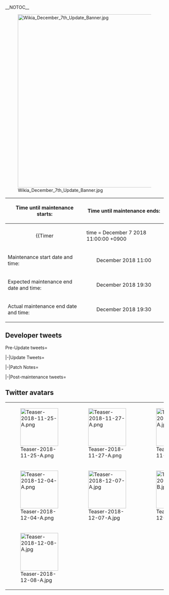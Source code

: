 __NOTOC__

<div style="float:right">{{Edit|Partials/Updates/2018 December {{Ordinal|7}}}}</div>

[[File:Wikia_December_7th_Update_Banner.jpg|center|550px|frameless|link=]]

{{clear}}
{| class="wikitable"
!Time until maintenance starts:
!Time until maintenance ends:
|-
| align="center" |{{Timer
|time = December 7 2018 11:00:00 +0900
|style = font-weight:bold;
|endClass = Maintstarts
|endText = '''Maintenance has begun.'''}}
| align="center" |{{Timer
|time = December 7 2018 20:00:00 +0900 
|style = font-weight:bold;
|endClass = Maintends
|endText = '''Maintenance has ended.'''}}
|-
! scope="row" | Maintenance start date and time:
| align="center" | December {{Ordinal|7}} 2018 11:00
|-
! scope="row" | Expected maintenance end date and time:
| align="center" | December {{Ordinal|7}} 2018 19:30
|-
! scope="row" | Actual maintenance end date and time:
| align="center" | December {{Ordinal|7}} 2018 19:30
|}

{{:Partials/Updates/2018_December_{{Ordinal|7}}/Content|thread=true}}

== Developer tweets ==
<tabber>Pre-Update tweets=
{{MultiTweet
|MultiTweetID = preUpdate
|color = #ace
|title = Pre Update

|link01 = https://twitter.com/KanColle_STAFF/status/1067949869656993792
|JP01 = 次回のサーバを止めて行う「艦これ」稼働全サーバ群共通メンテナンス＆アップデートは、来週金曜日【12/7(金)】に実施予定です。同メンテナンスに伴うアップデートを以て、鎮守府もXmasムードに移行していきます。街も少しずつ師走、そしてXmas気配に…今週後半も頑張ってまいりましょう！
|EN01 = The next Maintenance and Updates which will have the KanColle Servers down during the sequence will take place next week Friday December 7th.
Through this update, the Naval Base will be going into the Christmas Seasonal Mood. 
In a short amount of time, we will reach December, and Christmas... 
Let's do our best for the latter of this week!
|TL01 = [[User:Shinhwalee|Shinhwalee]]

|link02 = https://twitter.com/KanColle_STAFF/status/1070131908527308800
|JP02 = 次回師走最初の「艦これ」稼働全サーバ群共通メンテナンス＆アップデートは明後日【12/7(金)】に実施させて頂く予定です。同メンテ開始は【11:00】、作業完了は同日【19:30】を予定しています。提督の皆さん、お手数をお掛けします、本件ご留意頂けますと幸いです。
|EN02 = KanColle's first Maintenance & Updates for this Month December will take place two days later on Friday December 7th.
The Maintenance will start from 11:00 and is expected to end on 19:30 during the same day.
Admirals, we apologize for any inconvenience and hope for your understanding. 
|TL02 = [[User:Shinhwalee|Shinhwalee]]

|link03 = https://twitter.com/KanColle_STAFF/status/1070493662402928642
|JP03 = 「艦これ」稼働全サーバ群は、明日【12/7(金) 11:00】より、師走最初のメンテナンス＆アップデートを実施させて頂く予定です。本作業完了は同日【19:30】を予定しています。提督の皆さん、お手数をお掛けします、ご協力どうぞよろしくお願い致します！
|EN03 = All running KanColle Servers will be having its first Maintenance & Updates of December tomorrow on Friday December 7th from 11:00.
This process is expected to end by 19:30 on the same day.
Admirals, we apologize for the inconvenience.
Thank you for your cooperation!
|TL03 = [[User:Shinhwalee|Shinhwalee]]
}}


|-|Update Tweets=
{{MultiTweet
|MultiTweetID = Update
|color = #ace
|title = Update


|link01 =
|JP01 = 
|EN01 = 
|TL01 = 

|link02 = 
|JP02 = 
|EN02 = 
|TL02 = 

|link03 = 
|JP03 = 
|EN03 = 
|TL03 = 

|link04 = 
|JP04 =
|EN04 = 
|TL04 = 

|link05 = 
|JP05 = 
|EN05 = 
|TL05 = 

|link06 = 
|JP06 = 
|EN06 = 
|TL06 = 

|link07 = 
|JP07 = 
|EN07 = 
|TL07 = 

|link08 = 
|JP08 = 
|EN08 = 
|TL08 = 

|link09 = 
|JP09 = 
|EN09 = 
|TL09 = 

|link10 = 
|JP10 = 
|EN10 = 
|TL10 =
}}

|-|Patch Notes=
{{MultiTweet
|MultiTweetID = patch
|color = #ace
|title = Patch notes

|link01 = https://twitter.com/KanColle_STAFF/status/1070979139362934785
|EN01 = We will now outline the contents of today Friday's December 7th KanColle Server Maintenance and its related Updates.<br>
01▼ End of Ship Girls 'Naval Base Saury Festival' Mode Contents<br>
Today we have finally met the closing of the Ship Girls 'Naval Base Saury Festival' Limited-time Contents, which was with us for a very long time this year.<br>
Each respective Ship Girls' limited-time graphics will be saved under the Ship Girls Library. 
|JP01 = 本日【12/7(金)】実施の「艦これ」全サーバ群メンテナンスに伴うアップデート情報をお知らせしていきます。<br>
01▼艦娘「鎮守府秋刀魚祭り」mode等の実装終了！<br>
何気に長かった今年の艦娘「鎮守府秋刀魚祭り」mode期間限定実装、本日で実装終了です！各艦娘限定modeは艦娘図鑑に格納されます！
|TL01 = [[User:Shinhwalee|Shinhwalee]]

|link02 = https://twitter.com/KanColle_STAFF/status/1070980044254629888
|EN02 = 02▼ Ship Girls 'Xmas' Voicelines & Ship Girls 'Xmas' Mode Seasonal Contents Start!<br>
The Streets and the Naval Base are all turning into the color of Christmas.<br>
Each respective Ship Girls' 'Xmas' mode and 'Xmas' Voicelines Contents will begin!<br>
Kitakami, Ooi, Nelson, Gotland, Samuel B. Roberts, Fukae, and etc. will all receive new Xmas Voiceline Contents!
|JP02 = 02▼艦娘【Xmas】ボイス及び艦娘【Xmas】mode、今季実装、開始！
街も鎮守府もクリスマス色に染まっていきます。各艦娘の【Xmas】mode及び【Xmas】ボイス、実装開始です！「北上」「大井」、「Nelson」「Gotland」や「Samuel B.Roberts」「福江」などにも新規【Xmas】ボイスを実装開始！
|TL02 = [[User:Shinhwalee|Shinhwalee]]

|link03 = https://twitter.com/KanColle_STAFF/status/1070981704939057152
|EN03 = 03▼ Yuugumo-class Destroyers 'Kishinami' and 'Hamanami' Xmas mode New Content Start!<br>
Yuugumo-class Destroyers 'Kishinami' and 'Hamanami' will be receiving new Xmas mode contents!<br>
They will also be receiving Limited-time Voicelines as well! <br>
We hope you the best for the Mainstay of Mainstay Sisters for this Christmas!
|JP03 = 03▼夕雲型駆逐艦「岸波」「浜波」に艦娘【Xmas】mode、新規実装開始！
夕雲型駆逐艦「岸波」及び「浜波」に艦娘【Xmas】mode、新たに実装開始！同限定ボイスも同時実装！主力オブ主力な妹たちのクリスマスも、どうぞよろしくお願い致します！
|TL03 = [[User:Shinhwalee|Shinhwalee]]

|link04 = https://twitter.com/KanColle_STAFF/status/1070982444625485824
|EN04 = 04▼ Coastal Defense Ship 'Matsuwa' Xmas mode New Content Start!<br>
The Etorofu-class Coastal Defense Ship 'Matsuwa' will be receiving her new Ship Girl 'Xmas' Mode Content!<br>
She and her sister ship 'Sado' are currently available in 7-2 'Tawi-Tawi Anchorage' for a limited-time!<br>
We hope you the best for the Christmas Season for this little Coastal Defense Ship!
|JP04 = 04▼海防艦「松輪」にも艦娘【Xmas】mode、新規実装開始！
択捉型海防艦「松輪」にも艦娘【Xmas】mode、新規実装開始です！彼女「松輪」及び同型「佐渡」は、現在#7-2【タウイタウイ泊地沖】で特別限定邂逅可能！ちっちゃい海防艦のクリスマスも、どうぞよろしくお願いします！
|TL04 = [[User:Shinhwalee|Shinhwalee]]

|link05 = https://twitter.com/KanColle_STAFF/status/1070983025058410496
|EN05 = 05▼ Furniture Store 'Xmas' & 'Winter' Products Update 1/3<br>
The Furniture Store's available products have been updated, where including New Furniture, Xmas & Winter Seasonal Furniture will now be available!<br>
* Winter Flooring and Floor Mat (NEW!)<br>
* Fluffy pure white carpet<br>
* Winter's decoration<br>
* Snow-painted Floorboards<br>
* Christmas Mat<br>
* Winter Northern Sea Chart
|JP05 = 05▼【家具屋さん】お品書きの「Xmas」＆「冬」更新 1/3<br>
家具屋さんのお品書きが更新され、新家具含む「Xmas」＆「冬」季節家具を実装開始です！<br>
・冬の床と床暖マット new!・真っ白なフワフワ絨毯・冬の飾り付け<br>
・雪ペイントの床板・クリスマスのマット・冬の北方海域図 new!
|TL05 = [[User:Shinhwalee|Shinhwalee]]

|link06 = https://twitter.com/KanColle_STAFF/status/1070983309428047874
|EN06 = 06▼ Furniture Store 'Xmas' & 'Winter' Products Update 2/3<br>
Decorate your Admiral Office to Winter Season!<br>
* Brick-made Christmas Wall<br>
* Ship Girls' Special Winter Admiral Office Wall (NEW!)<br>
* Winter window decorated by fleet girls<br>
* Window with red curtain<br>
* Winter stained glass<br>
* Murasame's Window<br>
* Tama Camouflaged Window Blinds<br>
* Fireplace with Z flag<br>
* Store Flooring and Carpet (NEW!)
|JP06 = 06▼【家具屋さん】お品書きの「Xmas」＆「冬」更新 2/3
冬仕様の提督室をどうぞ！<br>
・煉瓦作りのクリスマス壁　・艦娘特製冬の提督室壁 new!<br>
・艦娘による冬の窓　・赤カーテンの窓　・冬のステンドグラス<br>
・村雨の窓　・多摩の迷彩ブラインド窓<br>
・Ｚ旗の暖炉　・石製の床とカーペット new!
|TL06 = [[User:Shinhwalee|Shinhwalee]]

|link07 = https://twitter.com/KanColle_STAFF/status/1070983731190480897
|EN07 = 07▼ Furniture Store 'Xmas' & 'Winter' Products Update 3/3<br>
* Stone Wall (NEW!)<br>
* Shirayuki's Wallpaper<br>
* Winter Grey Wall Board<br>
* Christmas tree of the Naval District<br>
* Christmas tree of Destroyer fleet girls<br>
* White and blue Christmas tree<br>
* Admiral's Knitting Chair (NEW!)<br>
* Tricolore Tree<br>
* Roast Beef Dinner<br>
* Turkey dinner<br>
* Arsenal-Made Stew Stove (NEW!)
|JP07 = 07▼【家具屋さん】お品書き「Xmas」更新 3/3<br>
・石製の壁 new!　・白雪の壁紙　・冬のグレーな壁板<br>
・鎮守府のツリー　・駆逐艦娘のツリー　・白と青のツリー<br>
・提督の編み物チェア new!　・トリコロールツリー　<br>
・ローストビーフディナー　・七面鳥のディナー<br>
・工廠製シチューストーブ new!
|TL07 = [[User:Shinhwalee|Shinhwalee]]

|link08 = https://twitter.com/KanColle_STAFF/status/1070984240995590144
|EN08 = 08▼ 'New Quests' Update<br>
The following New Quests will be implemented and added.<br>
* Reinforcement of the Fighter Squadron Strength (NEW!) <br>
* Reinforcement of the Land Base Aircraft Squadron (NEW!)<br>
* Large Winter Exercises (※ Updated from the Large Autumn Exercises)<br>
* Supply Line Combat Patrol for the release of the Aircraft Carrier Strength (NEW!)<br>
* Winter Northern Seas Operation (NEW!)
|JP08 = 08▼【新任務】の実装<br>
下記の【新任務】を実装/更新します。<br>
●戦闘機隊戦力の拡充 new!<br>
●基地航空隊戦力の拡充 new!<br>
●冬季大演習(※秋季大演習から更新です)<br>
●空母戦力の投入による兵站線戦闘哨戒 new!<br>
●冬季北方海域作戦 new!
|TL08 = [[User:Shinhwalee|Shinhwalee]]

|link09 = https://twitter.com/KanColle_STAFF/status/1070984857818255360
|EN09 = 09▼ Revision of the '1st Carrier Division' Stats <br>
For each respective Ships of the '1st Carrier Division'<br>
'Akagi Kai' Firepower MAX and Luck MAX stats and<br>
'Kaga Kai' Firepower MAX and Luck MAX stats all have been revised
|JP09 = 09▼【第一航空戦隊】の上方微修正<br>
「第一航空戦隊」各艦、<br>
「赤城改」の【火力max】及び【運max】の上方微修正<br>
「加賀改」の【火力max】及び【運max】の上方微修正<br>
をそれぞれ実施します。
|TL09 = [[User:Shinhwalee|Shinhwalee]]

|link10 = https://twitter.com/KanColle_STAFF/status/1070985036931858435
|EN10 = 10▼ Revision of the '2nd Carrier Division' Stats <br>
For each respective Ships of the '2nd Carrier Division'<br>
'Souryuu Kai Ni' Firepower MAX and Luck MAX stats and<br>
'Hiryuu Kai Ni' Evasion, Firepower MAX, and Luck MAX stats all have been revised respectively 
|JP10 = 10▼【第二航空戦隊】の上方微修正<br>
「第二航空戦隊」各艦、<br>
「蒼龍改二」の【火力max】及び【運max】の上方微修正<br>
「飛龍改二」の【回避】【火力max】及び【運max】の上方微修正<br>
をそれぞれ実施します。
|TL10 = [[User:Shinhwalee|Shinhwalee]]

|link11 = https://twitter.com/KanColle_STAFF/status/1070985320542269440
|EN11 = 11▼ 'The 8th Cruiser Division' Stat Revision<br>
Each respective Ships of the '8th Cruiser Division'<br>
'Tone Kai Ni' AA MAX and Luck MAX Stats and,<br>
'Chikuma Kai Ni' AA MAX and Luck MAX Stats have all been slightly revised respectively
|JP11 = 11▼【第八戦隊】の上方微修正<br>
「第八戦隊」各艦、<br>
「利根改二」の【対空max】及び【運max】の上方微修正<br>
「筑摩改二」の【対空max】及び【運max】の上方微修正<br>
をそれぞれ実施します。
|TL11 = [[User:Shinhwalee|Shinhwalee]]

|link12 = https://twitter.com/KanColle_STAFF/status/1070985617603842048
|EN12 = 12▼ 'Nagato Kai Ni' Full Single Volley Fire Attack Equipment Synergy Addition<br>
The Nagato-class Battleship 1st Ship 'Nagato Kai Ni' who was designated as the Flagship of the Combined Fleet and protected the seas.<br>
Her Special Attack "Full Single Volley Fire Attack... My heart is getting excited", will have Equipment Synergy from the use of the "Type 91 Armor Piercing Shell" on the 1st and 2nd Ship, where they will be able to utilize a more powerful attack. <br>
1st Fleet, prepare for launch!
|JP12 = 12▼「長門改二」一斉射の装備シナジー追加<br>
連合艦隊旗艦も務め、海の護りについた長門型戦艦一番艦「長門改二」、その特殊攻撃【一斉射かッ…胸が熱いな！】。同一番艦、二番艦への「九一式徹甲弾」他の装備シナジーによって、より強力な砲撃が可能になります。第一戦隊、抜錨準備！
|TL12 = [[User:Shinhwalee|Shinhwalee]]

|link13 = https://twitter.com/KanColle_STAFF/status/1070985976523026433
|EN13 = 13▼ Akashi's Improvement Arsenal : New Menu Addition 1/2<br>
Akashi's Improvement Arsenal has been expanded, where with certain Ship Girls as support, the 'Type 3 Fighter Hien' will be available to be improved.<br>
Also, it will be possible to remodel the 'Type 3 Fighter Hien' into its higher variant 'Type 3 Hien Model 1D'.
|JP13 = 13▼【改修工廠(明石の工廠)】新改修メニュー追加実装 1/2<br>
改修工廠(明石の工廠)が拡張され、ある艦娘達がサポートすることで<br>
「三式戦 飛燕」<br>
の装備改修が可能になります。<br>
さらに、本機「三式戦 飛燕」から、同改良機種「三式戦 飛燕一型丁」への装備更新も可能となります。
|TL13 = [[User:Shinhwalee|Shinhwalee]]

|link14 = https://twitter.com/KanColle_STAFF/status/1070986486286172160
|EN14 = 14▼ Akashi's Improvement Arsenal : New Menu Addition 2/2<br>
Akashi's Improvement Arsenal has been expanded, where with certain Ship Girls as support, the 'Spitfire Mk.I' will be available to be improved.<br>
Also, the Guardian of the British Skys 'Spirtfire Mk.I' will be available to be remodeled into its higher variant 'Spitfire Mk.V' 
|JP14 = 14▼【改修工廠(明石の工廠)】新改修メニュー追加実装 2/2<br>
改修工廠(明石の工廠)が拡張され、ある艦娘達がサポートすることで<br>
「Spitfire Mk.I」<br>
の装備改修が可能になります。<br>
さらに、英国の空の守護神「Spitfire Mk.I」は、同上位機種「Spitfire Mk.V」への装備更新も可能となります。
|TL14 = [[User:Shinhwalee|Shinhwalee]]

|link15 = https://twitter.com/KanColle_STAFF/status/1070986834304364544
|EN15 = 15▼ Akashi's Improvement Arsenal : UI Revision Update<br>
Akashi's Improvement Arsenal has been improved, where the Equipment currently equipped on a Ship Girl will be displayed under the List, and<br>
now you will be able to Unlock the Equipment from the Ship Girl via the "Unlock" UI, where you will be able to improve the equipment directly.<br>
It's a minor revision, but we hope it works for you!
|JP15 = 15▼「改修工廠(明石の工廠)」の【UI】一部改良更新<br>
改修工廠(明石の工廠)を改修、各艦娘が現在装備中の装備も改修対象装備リストに表示、さらに同画面において該当装備を新設【外す】UIによって艦娘から同装備を外し、そのまま装備改修が可能になります。地味な改良ですが、よろしくどうぞ！
|TL15 = [[User:Shinhwalee|Shinhwalee]]

|link16 = https://twitter.com/KanColle_STAFF/status/1070987036608233472
|EN16 = 16▼ Equipment related UI slight revision and update (HTML5 Ver.)<br>
* For the 'Equipment Amount Owned' Display under the New UI Skin, an Orange Display will be shown to be wary of the Minimum 20 Equipment Space Free requirement of sortieing into Limited-Time Operations.<br>
* "All Equipment" option will be added for the Equipment List's Sort Filter, where Equipment unavailable to be equipped to a Ship Girl will be displayed full as well.
|JP16 = 16▼「装備」関連の【UI】一部微改良更新(HTML5版)<br>
●新UIスキンのヘッダー【装備保有数】表示において、限定海域出撃条件(全装備枠20未満)をアラートする黄色表示を追加実装。<br>
●装備リストのソートフィルターに【全装備】を追加実装、選択艦娘が装備できない装備も【全装備】表示可能です。
|TL16 = [[User:Shinhwalee|Shinhwalee]]

|link17 = https://twitter.com/KanColle_STAFF/status/1070987332705112066
|EN17 = 17▼ 'Land-Base Aircraft Squadron' related UI improvement (Common)<br>
* For the "Sortie" of the Land-Base Aircraft Squadron, the Designated Launch Point in a Map will be displayed under "Within Sortie Range (BLUE)", "Maximum Sortie Range (YELLOW)", "Out of Range (RED)" will now be available!<br>
* When organizing the Land-Base Aircraft Squadron, the Sort Tab for each Squadron's type of Aircraft will display to remember the preceeding placement!
|JP17 = 17▼「基地航空隊」関連の【UI】強化(共通)<br>
●「基地航空隊」【出撃】において、海域目標ポイント指定時に戦闘行動半径内(青)、同圏内ギリギリ(黄)、圏外(赤)で可視化します！<br>
●「基地航空隊」編成時において、各中隊の機体タイプ別ソートタブを編成中の直前指定を記憶するように改良します！
|TL17 = [[User:Shinhwalee|Shinhwalee]]

|link18 = https://twitter.com/KanColle_STAFF/status/1070987669381894145
|EN18 = 18▼ Since it has become cold... Although Minor!<br>
* The Hinoki wood hot spring bath and the Hot Spring bath will now have Sake inside the Basket. <br>
* Admiral's Mahjong Table will now have Kotatsu Bedsheet, and on the side a Sake as well.<br>
* Winter window decorated by fleet girls will have its Curtains decorated for December.<br>
* The Cookings displayed on the Naval Base Counter Bar will now have Xmas Mode Cuisine.
|JP18 = 18▼寒くなってきたので……地味ですが！<br>
●「温泉檜風呂」及び「温泉岩風呂」の湯舟に日本酒を展開しました。<br>
●「提督の麻雀卓」に炬燵布団を展開、付近に日本酒を配備しました。<br>
●「艦娘による冬の窓」カーテン柄の師走更新。<br>
●「鎮守府カウンターバー」料理を【Xmas】modeに移行します。
|TL18 = [[User:Shinhwalee|Shinhwalee]]

|link19 = https://twitter.com/KanColle_STAFF/status/1070987977784877056
|EN19 = 19▼ Map BGM slightly updated for the Season & 'Naval Base Jukebox' Update!<br>
Partial amount of Maps' BGMs and the 'Naval Base Jukebox' Track Order will be updated for the season.<br>
* ♪ Home Port on Christmas Eve <br>
* ♪ Winter Fleet<br>
* ♪ The Night When Powder Snow Falls<br>
* ♪ December at the Naval Base<br>
We hope you the best with KanColle's Tracks!
|JP19 = 19▼【海域BGM】一部季節更新＆【鎮守府ジュークボックス】更新！<br>
「海域BGM」の一部及び「鎮守府ジュークボックス」の配置曲順が季節更新されます。<br>
♪「聖夜の母港」<br>
♪「冬の艦隊」<br>
♪「粉雪の降る夜」<br>
♪「師走の鎮守府」<br>
引き続き「艦これ」楽曲も、どうぞよろしくお願い致します！
|TL19 = [[User:Shinhwalee|Shinhwalee]]

|link20 = https://twitter.com/KanColle_STAFF/status/1070988231099830272
|EN20 = 20▼ Gotland 'Xmas' Mode, New Content Implemented!<br>
We have included the new content of 'Xmas Mode' for the Northern Europe-born Aviation Cruiser 'Gotland' !<br>
Spending Christmas together with her who is from the Genuine Country of Christmas. <br>
The Light Cruiser-class Aviation Cruiser 'Gotland' is scheduled to become available as a Drop in the next Winter Event!<br>
We hope you good luck for the next Winter Event and to obtain her!
|JP20 = 20▼「Gotland」に【Xmas】mode、新規実装！<br>
北欧生まれの航空巡洋艦「Gotland」に待望の【Xmas】mode、新規実装です！クリスマス本場の国から来た彼女と過ごす今年のクリスマス。軽巡級の航空巡洋艦「Gotland」は、冬イベも邂逅可能となる予定です！次期冬イベでの健闘＆邂逅もお祈りします！
|TL20 = [[User:Shinhwalee|Shinhwalee]]

|link21 = https://twitter.com/KanColle_STAFF/status/1070988527007985664
|EN21 = 21▼ Akigumo "PANIC" mode has slightly changed! <br>
The Destroyer 'Akigumo' who is currently very busy for the End of Year has had her 'Panic' Mode slightly changed.<br>
Will she be ok!? Also, although very minor, 'Shoukaku' Xmas mode CG's Hair Color has been slightly revised and re-implemented. <br>
Also... since it's the Naval Base Christmas...!
|JP21 = 21▼「秋雲」の【修羅場】modeがやや進捗！他<br>
なにやら年末に向けて忙しい駆逐艦「秋雲」の【修羅場】modeがやや進捗…しました。良かった!?<br>
あと、とても細かいですが、「翔鶴」の艦娘【Xmas】modeの髪色等をやや調整して再実装です！<br>
そして……鎮守府のクリスマスといえばっ！
|TL21 = [[User:Shinhwalee|Shinhwalee]]

|link22 = https://twitter.com/KanColle_STAFF/status/1070988779173765120
|EN22 = 22▼ 'Xmas' Mode for 'Zuikaku', implemented in-game from this year!<br>
The Shoukaku-class 2nd Ship 'Zuikaku' will be finally receiving her 'Xmas' mode from this Year!<br>
Spending Christmas together with her Sister, altogether with the 5th Carrier Division.<br>
Also, we hope you the best for this Winter and for all Ship Girls!
|JP22 = 22▼「瑞鶴」に【Xmas】mode、本年から本家実装開始！<br>
翔鶴型航空母艦二番艦「瑞鶴」に、本年から遂に艦娘【Xmas】modeを実装開始です！姉の「翔鶴」共々、第五航空戦隊と共に過ごすXmas。そして、この冬も全ての艦娘たちを、引き続きどうぞよろしくお願い致します！
|TL22 = [[User:Shinhwalee|Shinhwalee]]
}}


|-|Post-maintenance tweets=
{{MultiTweet
|MultiTweetID = postmaint
|color = #ace
|title = Post-maintenance tweets

|link01 = 
|EN01 = 
|JP01 = 
|TL01 = 

|link02 = 
|EN02 = 
|JP02 = 
|TL02 = 

|link03 = 
|EN03 = 
|JP03 = 
|TL03 = 
}}

</tabber>

== Twitter avatars ==
{| class="wikitable"
| style="width:120px;" | [[File:Teaser-2018-11-25-A.png|120px]]
| style="width:120px;" | [[File:Teaser-2018-11-27-A.png|120px]]
| style="width:120px;" | [[File:Teaser-2018-11-29-A.jpg|120px]]
| style="width:120px;" | [[File:Teaser-2018-11-29-B.png|120px]]
|-
| style="width:120px;" | [[File:Teaser-2018-12-04-A.png|120px]]
| style="width:120px;" | [[File:Teaser-2018-12-07-A.jpg|120px]]
| style="width:120px;" | [[File:Teaser-2018-12-07-B.jpg|120px]]
| style="width:120px;" | [[File:Teaser-2018-12-07-C.jpg|120px]]
|-
| style="width:120px;" |[[File:Teaser-2018-12-08-A.jpg|120px]]
| style="width:120px;" |
| style="width:120px;" |
| style="width:120px;" |
|}